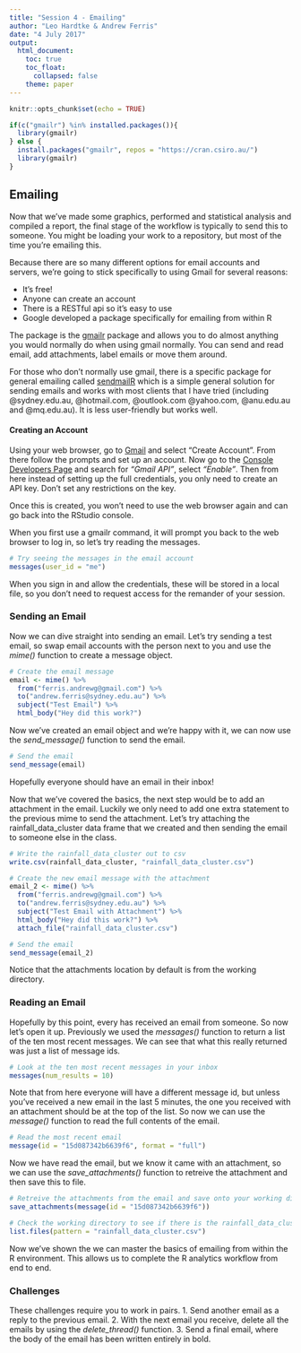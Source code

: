 ```yaml
---
title: "Session 4 - Emailing"
author: "Leo Hardtke & Andrew Ferris"
date: "4 July 2017"
output:
  html_document:
    toc: true
    toc_float:
      collapsed: false
    theme: paper
---
```


```r
knitr::opts_chunk$set(echo = TRUE)
```

```r
if(c("gmailr") %in% installed.packages()){
  library(gmailr)
} else {
  install.packages("gmailr", repos = "https://cran.csiro.au/")
  library(gmailr)
}
```

## Emailing

Now that we've made some graphics, performed and statistical analysis and compiled a report, the final stage of the workflow is typically to send this to someone. You might be loading your work to a repository, but most of the time you're emailing this.

Because there are so many different options for email accounts and servers, we're going to stick specifically to using Gmail for several reasons:

* It's free!
* Anyone can create an account
* There is a RESTful api so it's easy to use
* Google developed a package specifically for emailing from within R

The package is the [gmailr](https://cran.r-project.org/web/packages/gmailr/gmailr.pdf) package and allows you to do almost anything you would normally do when using gmail normally. You can send and read email, add attachments, label emails or move them around.

For those who don't normally use gmail, there is a specific package for general emailing called [sendmailR](https://cran.r-project.org/web/packages/sendmailR/sendmailR.pdf) which is a simple general solution for sending emails and works with most clients that I have tried (including @sydney.edu.au, @hotmail.com, @outlook.com @yahoo.com, @anu.edu.au and @mq.edu.au). It is less user-friendly but works well.

#### Creating an Account

Using your web browser, go to [Gmail](gmail.com) and select "Create Account". From there follow the prompts and set up an account. Now go to the [Console Developers Page](https://console.developers.google.com/project) and search for *"Gmail API"*, select *"Enable"*. Then from here instead of setting up the full credentials, you only need to create an API key. Don't set any restrictions on the key.

Once this is created, you won't need to use the web browser again and can go back into the RStudio console.

When you first use a gmailr command, it will prompt you back to the web browser to log in, so let's try reading the messages.

```r
# Try seeing the messages in the email account
messages(user_id = "me")
```

When you sign in and allow the credentials, these will be stored in a local file, so you don't need to request access for the remander of your session.

### Sending an Email

Now we can dive straight into sending an email. Let's try sending a test email, so swap email accounts with the person next to you and use the *mime()* function to create a message object.

```r
# Create the email message
email <- mime() %>%
  from("ferris.andrewg@gmail.com") %>%
  to("andrew.ferris@sydney.edu.au") %>%
  subject("Test Email") %>%
  html_body("Hey did this work?")
```

Now we've created an email object and we're happy with it, we can now use the *send_message()* function to send the email.

```r
# Send the email
send_message(email)
```

Hopefully everyone should have an email in their inbox!

Now that we've covered the basics, the next step would be to add an attachment in the email. Luckily we only need to add one extra statement to the previous mime to send the attachment. Let's try attaching the rainfall_data_cluster data frame that we created and then sending the email to someone else in the class.

```r
# Write the rainfall_data_cluster out to csv
write.csv(rainfall_data_cluster, "rainfall_data_cluster.csv")

# Create the new email message with the attachment
email_2 <- mime() %>%
  from("ferris.andrewg@gmail.com") %>%
  to("andrew.ferris@sydney.edu.au") %>%
  subject("Test Email with Attachment") %>%
  html_body("Hey did this work?") %>%
  attach_file("rainfall_data_cluster.csv")

# Send the email
send_message(email_2)
```

Notice that the attachments location by default is from the working directory.

### Reading an Email

Hopefully by this point, every has received an email from someone. So now let's open it up. Previously we used the *messages()* function to return a list of the ten most recent messages. We can see that what this really returned was just a list of message ids.

```r
# Look at the ten most recent messages in your inbox
messages(num_results = 10)
```

Note that from here everyone will have a different message id, but unless you've received a new email in the last 5 minutes, the one you received with an attachment should be at the top of the list. So now we can use the *message()* function to read the full contents of the email.

```r
# Read the most recent email
message(id = "15d087342b6639f6", format = "full")
```

Now we have read the email, but we know it came with an attachment, so we can use the *save_attachments()* function to retreive the attachment and then save this to file.

```r
# Retreive the attachments from the email and save onto your working directory
save_attachments(message(id = "15d087342b6639f6"))

# Check the working directory to see if there is the rainfall_data_cluster.csv
list.files(pattern = "rainfall_data_cluster.csv")
```

Now we've shown the we can master the basics of emailing from within the R environment. This allows us to complete the R analytics workflow from end to end.

### Challenges

These challenges require you to work in pairs.
1. Send another email as a reply to the previous email.
2. With the next email you receive, delete all the emails by using the *delete_thread()* function.
3. Send a final email, where the body of the email has been written entirely in bold.